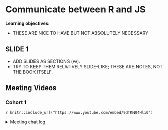 # Communicate between R and JS

**Learning objectives:**

- THESE ARE NICE TO HAVE BUT NOT ABSOLUTELY NECESSARY

## SLIDE 1

- ADD SLIDES AS SECTIONS (`##`).
- TRY TO KEEP THEM RELATIVELY SLIDE-LIKE; THESE ARE NOTES, NOT THE BOOK ITSELF.

## Meeting Videos

### Cohort 1

`r knitr::include_url("https://www.youtube.com/embed/9dTKN04Hli0")`

<details>
<summary> Meeting chat log </summary>

```
00:03:23	Russ:	Hi
00:08:26	Russ:	start
00:08:31	Trevin Flickinger:	Reacted to "start" with 👍
01:00:08	Russ:	https://shiny.rstudio.com/py/docs/deploy.html#:~:text=Shiny%20uses%20WebSockets%20for%20most,networks%20interfere%20with%20WebSocket%20traffic.
01:01:06	Arthur Shaw:	Gotta hop to another meeting. Thanks for the great presentation, Russ!
01:01:53	Oluwafemi Oyedele:	Thank you very much!!!
01:02:51	Trevin Flickinger:	Thanks Russ
01:02:53	Russ:	end
01:02:58	Russ:	See youy later everyone
```
</details>
